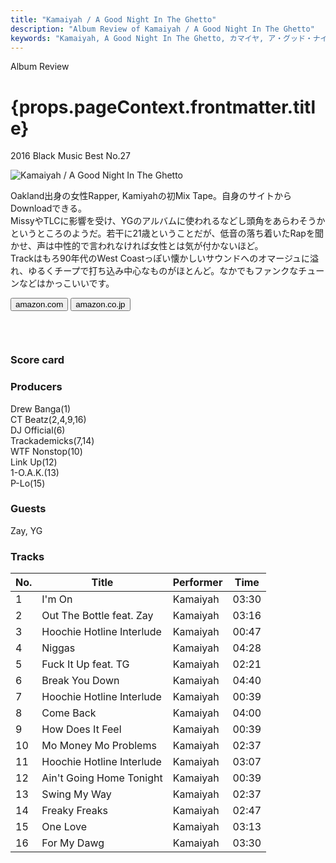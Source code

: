 ```yaml
---
title: "Kamaiyah / A Good Night In The Ghetto"
description: "Album Review of Kamaiyah / A Good Night In The Ghetto"
keywords: "Kamaiyah, A Good Night In The Ghetto, カマイヤ, ア・グッド・ナイト・イン・ザ・ゲットー"
---
```





<p className="largeP">Album Review</p>
<h1 className="h1--no--margin">{props.pageContext.frontmatter.title}</h1>
<p className="largeP">
  <Link to="/best50/2016/">2016 Black Music Best No.27</Link>
</p>

<Row  className="image-card-group">
	<Column colMd={"3"} colLg={"4"} noGutterMdLeft="">
       <ImageCard>

![Kamaiyah / A Good Night In The Ghetto](../../images/cd/kamaiyah1L.jpg)

</ImageCard>
	</Column>
	<Column colMd={"4"} colLg={"8"} noGutterMdLeft="">
	<p>
	Oakland出身の女性Rapper, Kamiyahの初Mix Tape。自身のサイトからDownloadできる。
	<br/>MissyやTLCに影響を受け、YGのアルバムに使われるなどし頭角をあらわそうかというところのようだ。若干に21歳ということだが、低音の落ち着いたRapを聞かせ、声は中性的で言われなければ女性とは気が付かないほど。
	<br/>Trackはもろ90年代のWest Coastっぽい懐かしいサウンドへのオマージュに溢れ、ゆるくチープで打ち込み中心なものがほとんど。なかでもファンクなチューンなどはかっこいいです。
	</p>
	<div>
	  <Button className="button-right-mergin"  href="https://amzn.to/2XYbOb2" kind="primary" size="small" renderIcon={ArrowUpRight24}>
      amazon.com
    </Button>
    <Button className="button-right-mergin"  href="https://amzn.to/3iCzYj9" kind="secondary" size="small" renderIcon={ArrowUpRight24}>
      amazon.co.jp
    </Button>
	</div>
	<a href="https://geo.music.apple.com/jp/album/a-good-night-in-the-ghetto/1520308883?mt=1&app=music&ls=1&at=11lcug" style="display:inline-block;overflow:hidden;background:url(https://linkmaker.itunes.apple.com/ja-jp/lockup.svg?releaseDate=2016-03-23&kind=album&bubble=apple_music&style=mono-black) no-repeat;width:180px;height:45px;"></a>
	</Column>
</Row>
<Row >
	<Column colMd={"4"} colLg={"4"} noGutterMdLeft="">
<div>
  <h3>Score card</h3>
	<SliderJS1 value="2" />
  <SliderJS2 value="2" />
	<SliderJS3 value="1" />
  <SliderJS4 value="8" />
</div>
</Column>
<Column colMd={"8"} colLg={"8"} noGutterMdLeft="">
<div>
<h3>Producers</h3>
<p>
	Drew Banga(1)
	<br/>CT Beatz(2,4,9,16)
	<br/>DJ Official(6)
	<br/>Trackademicks(7,14)
	<br/>WTF Nonstop(10)
	<br/>Link Up(12)
	<br/>1-O.A.K.(13)
	<br/>P-Lo(15)
</p>
<h3>Guests</h3>
<p>
	Zay, YG
</p>
</div>
</Column>
</Row>

<h3>Tracks</h3>

| No. | Title                     | Performer | Time  |
| --- | ------------------------- | --------- | ----- |
| 1   | I'm On                    | Kamaiyah  | 03:30 |
| 2   | Out The Bottle feat. Zay  | Kamaiyah  | 03:16 |
| 3   | Hoochie Hotline Interlude | Kamaiyah  | 00:47 |
| 4   | Niggas                    | Kamaiyah  | 04:28 |
| 5   | Fuck It Up feat. TG       | Kamaiyah  | 02:21 |
| 6   | Break You Down            | Kamaiyah  | 04:40 |
| 7   | Hoochie Hotline Interlude | Kamaiyah  | 00:39 |
| 8   | Come Back                 | Kamaiyah  | 04:00 |
| 9   | How Does It Feel          | Kamaiyah  | 00:39 |
| 10  | Mo Money Mo Problems      | Kamaiyah  | 02:37 |
| 11  | Hoochie Hotline Interlude | Kamaiyah  | 03:07 |
| 12  | Ain't Going Home Tonight  | Kamaiyah  | 00:39 |
| 13  | Swing My Way              | Kamaiyah  | 02:37 |
| 14  | Freaky Freaks             | Kamaiyah  | 02:47 |
| 15  | One Love                  | Kamaiyah  | 03:13 |
| 16  | For My Dawg               | Kamaiyah  | 03:30 |

